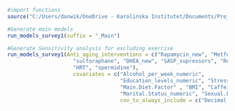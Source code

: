 


```r

#import functions
source("C:/Users/danwik/OneDrive - Karolinska Institutet/Documents/Project 2 - Vscode/Program/run_models_survey1().R")

```


```r
#Generate main models
run_models_survey1(suffix = "_Main")

#Generate Sensitivity analysis for excluding exercise
run_models_survey1(Anti_aging_interventions = c("Rapamycin_new", "Metformin_new", "fasting", "NAD", "TA65", 
                     "sulforaphane", "DHEA_new", "SASP_supressors", "Resveratrol_new", "Exosomes", 
                     "HRT", "spermidine"), 
                     covariates = c("Alcohol_per_week_numeric",  
                                    "Education_levels_numeric", "Stress.Level", "Tobacco.Use.Numeric", 
                                    "Main.Diet.Factor" , "BMI", "Caffeine.Use_numeric", 
                                    "Marital.Status_numeric", "Sexual.Frequency_numeric", "Hours.of.sleep.per.night_numeric"), 
                                    cov_to_always_include = c("Decimal.Chronological.Age", "Biological.Sex"), suffix = "_Excercise_excluded") 


```
